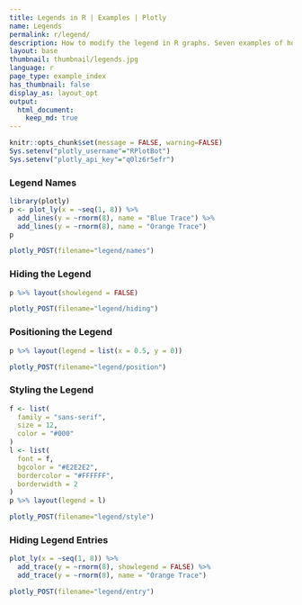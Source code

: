 ```yaml
---
title: Legends in R | Examples | Plotly
name: Legends
permalink: r/legend/
description: How to modify the legend in R graphs. Seven examples of how to move, color, and hide the legend.
layout: base
thumbnail: thumbnail/legends.jpg
language: r
page_type: example_index
has_thumbnail: false
display_as: layout_opt
output:
  html_document:
    keep_md: true
---
```


```r
knitr::opts_chunk$set(message = FALSE, warning=FALSE)
Sys.setenv("plotly_username"="RPlotBot")
Sys.setenv("plotly_api_key"="q0lz6r5efr")
```

### Legend Names
```r
library(plotly)
p <- plot_ly(x = ~seq(1, 8)) %>%
  add_lines(y = ~rnorm(8), name = "Blue Trace") %>%
  add_lines(y = ~rnorm(8), name = "Orange Trace")
p
```

```r
plotly_POST(filename="legend/names")
```

### Hiding the Legend

```r
p %>% layout(showlegend = FALSE)
```

```r
plotly_POST(filename="legend/hiding")
```

### Positioning the Legend

```r
p %>% layout(legend = list(x = 0.5, y = 0))
```

```r
plotly_POST(filename="legend/position")
```

### Styling the Legend

```r
f <- list(
  family = "sans-serif",
  size = 12,
  color = "#000"
)
l <- list(
  font = f,
  bgcolor = "#E2E2E2",
  bordercolor = "#FFFFFF",
  borderwidth = 2
)
p %>% layout(legend = l)
```

```r
plotly_POST(filename="legend/style")
```

### Hiding Legend Entries

```r
plot_ly(x = ~seq(1, 8)) %>%
  add_trace(y = ~rnorm(8), showlegend = FALSE) %>%
  add_trace(y = ~rnorm(8), name = "Orange Trace")
```

```r
plotly_POST(filename="legend/entry")
```
